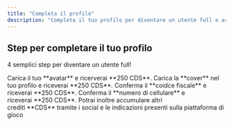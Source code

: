 ```yaml
---
title: "Completa il profilo"
description: "Completa il tuo profilo per diventare un utente full e accedere ai premi"
---
```


## Step per completare il tuo profilo

4 semplici step per diventare un utente full!

<Steps>
  <Step title="Step 1">
    Carica il tuo **avatar** e ricerverai **250 CDS**.
  </Step>
  <Step title="Step 2">
    Carica la **cover** nel tuo profilo e riceverai **250 CDS**.
  </Step>
  <Step title="Step 3">
    Conferma il **coidce fiscale** e riceverai **250 CDS**.
  </Step>
  <Step title="Step 4">
    Conferma il **numero di cellulare** e riceverai **250 CDS**.
  </Step>
</Steps>

<Tip>
  Potrai inoltre accumulare altri crediti **CDS** tramite i social e le indicazioni presenti sulla piattaforma di gioco
</Tip>
